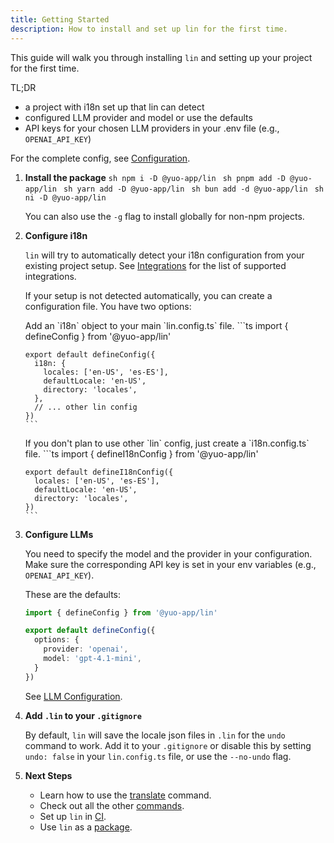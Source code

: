 ```yaml
---
title: Getting Started
description: How to install and set up lin for the first time.
---
```



This guide will walk you through installing `lin` and setting up your project for the first time.

TL;DR

- a project with i18n set up that lin can detect
- configured LLM provider and model or use the defaults
- API keys for your chosen LLM providers in your .env file (e.g., `OPENAI_API_KEY`)

For the complete config, see [Configuration](/reference/configuration).

<Steps>

1.  **Install the package**
    <Tabs syncKey="pkg">
      <TabItem label="npm">
        ```sh
        npm i -D @yuo-app/lin
        ```
      </TabItem>
      <TabItem label="pnpm">
        ```sh
        pnpm add -D @yuo-app/lin
        ```
      </TabItem>
      <TabItem label="yarn">
        ```sh
        yarn add -D @yuo-app/lin
        ```
      </TabItem>
      <TabItem label="bun">
        ```sh
        bun add -d @yuo-app/lin
        ```
      </TabItem>
      <TabItem label="ni">
        ```sh
        ni -D @yuo-app/lin
        ```
      </TabItem>
    </Tabs>
  
    You can also use the `-g` flag to install globally for non-npm projects.

2.  **Configure i18n**

    `lin` will try to automatically detect your i18n configuration from your existing project setup.
    See [Integrations](/frameworks) for the list of supported integrations.

    If your setup is not detected automatically, you can create a configuration file. You have two options:

    <Tabs syncKey="config-file">
      <TabItem label="lin.config.ts">
        Add an `i18n` object to your main `lin.config.ts` file.
        ```ts
        import { defineConfig } from '@yuo-app/lin'

        export default defineConfig({
          i18n: {
            locales: ['en-US', 'es-ES'],
            defaultLocale: 'en-US',
            directory: 'locales',
          },
          // ... other lin config
        })
        ```
      </TabItem>
      <TabItem label="i18n.config.ts">
        If you don't plan to use other `lin` config, just create a `i18n.config.ts` file.
        ```ts
        import { defineI18nConfig } from '@yuo-app/lin'

        export default defineI18nConfig({
          locales: ['en-US', 'es-ES'],
          defaultLocale: 'en-US',
          directory: 'locales',
        })
        ```
      </TabItem>
    </Tabs>

3.  **Configure LLMs**

    You need to specify the model and the provider in your configuration.
    Make sure the corresponding API key is set in your env variables (e.g., `OPENAI_API_KEY`).

    These are the defaults:

    ```ts
    import { defineConfig } from '@yuo-app/lin'

    export default defineConfig({
      options: {
        provider: 'openai',
        model: 'gpt-4.1-mini',
      }
    })
    ```

    See [LLM Configuration](/reference/configuration#llm-config).

4.  **Add `.lin` to your `.gitignore`**

    By default, `lin` will save the locale json files in `.lin` for the `undo` command to work.
    Add it to your `.gitignore` or disable this by setting `undo: false` in your `lin.config.ts` file, or use the `--no-undo` flag.

5.  **Next Steps**

    - Learn how to use the [translate](/guides/first-translation) command.
    - Check out all the other [commands](/reference/commands).
    - Set up `lin` in [CI](/guides/ci-cd).
    - Use `lin` as a [package](/guides/programmatic-usage).

</Steps>
